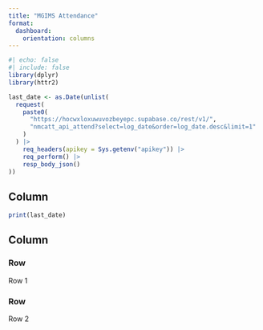 ```yaml
---
title: "MGIMS Attendance"
format: 
  dashboard:
    orientation: columns
---
```

```r
#| echo: false
#| include: false
library(dplyr)
library(httr2)

last_date <- as.Date(unlist(
  request(
    paste0(
      "https://hocwxloxuwuvozbeyepc.supabase.co/rest/v1/",
      "nmcatt_api_attend?select=log_date&order=log_date.desc&limit=1"
    )
  ) |>
    req_headers(apikey = Sys.getenv("apikey")) |>
    req_perform() |>
    resp_body_json()
))

```

## Column {width="35%"}

```r
print(last_date)
```

## Column {width="65%"}

### Row {height="30%"}
Row 1

### Row {height="70%"}
Row 2